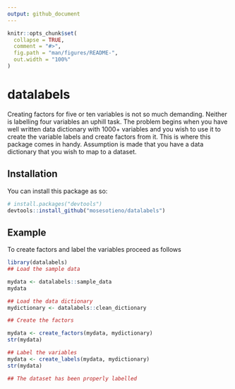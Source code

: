 ```yaml
---
output: github_document
---
```


```r
knitr::opts_chunk$set(
  collapse = TRUE,
  comment = "#>",
  fig.path = "man/figures/README-",
  out.width = "100%"
)
```

# datalabels

Creating factors for five or ten variables is not so much demanding. Neither is labelling four variables an uphill task. The problem begins when you have well written data dictionary with 1000+ variables and you wish to use it to create the variable labels and create factors from it. This is where this package comes in handy. Assumption is made that you have a data dictionary that you wish to map to a dataset.

## Installation

You can install this package as so:

``` r
# install.packages("devtools")
devtools::install_github("mosesotieno/datalabels")
```
## Example

To create factors and label the variables proceed as follows

```r
library(datalabels)
## Load the sample data

mydata <- datalabels::sample_data
mydata

## Load the data dictionary
mydictionary <- datalabels::clean_dictionary

## Create the factors

mydata <- create_factors(mydata, mydictionary)
str(mydata)

## Label the variables 
mydata <- create_labels(mydata, mydictionary)
str(mydata)

## The dataset has been properly labelled

```


